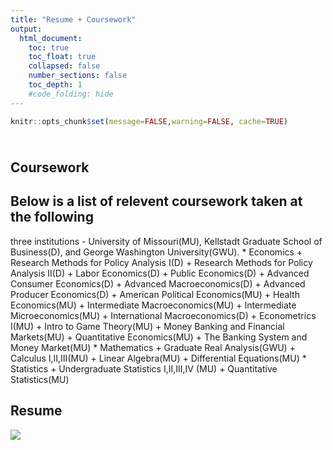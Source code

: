 ```yaml
---
title: "Resume + Coursework"
output:
  html_document:
    toc: true
    toc_float: true
    collapsed: false
    number_sections: false
    toc_depth: 1
    #code_folding: hide
---
```


```r
knitr::opts_chunk$set(message=FALSE,warning=FALSE, cache=TRUE)
```

</style>

<div class="row" style="padding-top: 10px;">
<div class="col-sm-6">

# Coursework
## Below is a list of relevent coursework taken at the following 
three institutions - University of Missouri(MU), Kellstadt Graduate School of Business(D), and George Washington University(GWU).
* Economics
      + Research Methods for Policy Analysis I(D)
      + Research Methods for Policy Analysis II(D)
      + Labor Economics(D)
      + Public Economics(D)
      + Advanced Consumer Economics(D)
      + Advanced Macroeconomics(D)
      + Advanced Producer Economics(D)
      + American Political Economics(MU)
      + Health Economics(MU)
      + Intermediate Macroeconomics(MU)
      + Intermediate Microeconomics(MU)
      + International Macroeconomics(D)
      + Econometrics I(MU)
      + Intro to Game Theory(MU)
      + Money Banking and Financial Markets(MU)
      + Quantitative Economics(MU)
      + The Banking System and Money Market(MU)
* Mathematics
      + Graduate Real Analysis(GWU)
      + Calculus I,II,III(MU)
      + Linear Algebra(MU)
      + Differential Equations(MU)
* Statistics
      + Undergraduate Statistics I,II,III,IV (MU)
      + Quantitative Statistics(MU)


</div>
<div class="col-sm-6">
# Resume
<a href = "https://github.com/lmnathe/LucasNathe/blob/master/images/LucasNathe_resume.jpg">
![](LucasNathe_resume.jpg)
</a>
</div>

